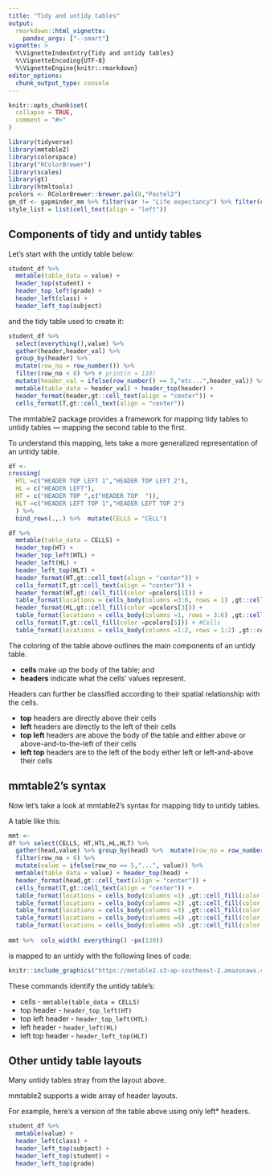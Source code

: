 ```yaml
---
title: "Tidy and untidy tables"
output: 
  rmarkdown::html_vignette:
    pandoc_args: ["--smart"]
vignette: >
  %\VignetteIndexEntry{Tidy and untidy tables}
  %\VignetteEncoding{UTF-8}
  %\VignetteEngine{knitr::rmarkdown}
editor_options: 
  chunk_output_type: console
---
```


```r
knitr::opts_chunk$set(
  collapse = TRUE,
  comment = "#>"
)
```

```r
library(tidyverse)
library(mmtable2)
library(colorspace)
library("RColorBrewer")
library(scales)
library(gt)
library(htmltools)
pcolors <- RColorBrewer::brewer.pal(8,"Pastel2")
gm_df <- gapminder_mm %>% filter(var != "Life expectancy") %>% filter(continent != "Americas")
style_list = list(cell_text(align = "left"))
```

## Components of tidy and untidy tables

Let's start with the untidy table below:

```r
student_df %>%
  mmtable(table_data = value) +
  header_top(student) +
  header_top_left(grade) +
  header_left(class) +
  header_left_top(subject)
```

and the tidy table used to create it: 

```r
student_df %>% 
  select(everything(),value) %>% 
  gather(header,header_val) %>% 
  group_by(header) %>% 
  mutate(row_no = row_number()) %>% 
  filter(row_no < 6) %>% # print(n = 110)
  mutate(header_val = ifelse(row_number() == 5,"etc...",header_val)) %>% 
  mmtable(table_data = header_val) + header_top(header) +
  header_format(header,gt::cell_text(align = "center")) +
  cells_format(T,gt::cell_text(align = "center"))
```

The mmtable2 package provides a framework for mapping tidy tables to untidy tables --- mapping the second table to the first.  


To understand this mapping, lets take a more generalized representation of an untidy table.


```r
df <- 
crossing(
  HTL =c("HEADER TOP LEFT 1","HEADER TOP LEFT 2"),
  HL = c("HEADER LEFT"), 
  HT = c("HEADER TOP ",c("HEADER TOP  ")),
  HLT =c("HEADER LEFT TOP 1","HEADER LEFT TOP 2")
  ) %>% 
  bind_rows(.,.) %>%  mutate(CELLS = "CELL") 
```

```r
df %>% 
  mmtable(table_data = CELLS) + 
  header_top(HT) +
  header_top_left(HTL) +
  header_left(HL) +
  header_left_top(HLT) +
  header_format(HT,gt::cell_text(align = "center")) +
  cells_format(T,gt::cell_text(align = "center")) +
  header_format(HT,gt::cell_fill(color =pcolors[1])) +
  table_format(locations = cells_body(columns =3:6, rows = 1) ,gt::cell_fill(color =pcolors[2])) + #HTL
  header_format(HL,gt::cell_fill(color =pcolors[3])) +
  table_format(locations = cells_body(columns =1, rows = 3:6) ,gt::cell_fill(color =pcolors[4])) + #HLT
  cells_format(T,gt::cell_fill(color =pcolors[5])) + #Cells
  table_format(locations = cells_body(columns =1:2, rows = 1:2) ,gt::cell_fill(color =pcolors[7])) # Stub
```

The coloring of the table above outlines the main components of an untidy table. 

- **cells** make up the body of the table; and
- **headers** indicate what the cells' values represent.

Headers can further be classified according to their spatial relationship with the cells. 

- **top** headers are directly above their cells
- **left** headers are directly to the left of their cells
- **top left** headers are above the body of the table and either above or above-and-to-the-left of their cells
- **left top** headers are to the left of the body either left or left-and-above their cells

## mmtable2's syntax

Now let's take a look at mmtable2's syntax for mapping tidy to untidy tables.  

A table like this:

```r
mmt <- 
df %>% select(CELLS, HT,HTL,HL,HLT) %>% 
  gather(head,value) %>% group_by(head) %>%  mutate(row_no = row_number()) %>%
  filter(row_no < 6) %>% 
  mutate(value = ifelse(row_no == 5,"...", value)) %>% 
  mmtable(table_data = value) + header_top(head) +
  header_format(head,gt::cell_text(align = "center")) +
  cells_format(T,gt::cell_text(align = "center")) +
  table_format(locations = cells_body(columns =1) ,gt::cell_fill(color =pcolors[5])) +
  table_format(locations = cells_body(columns =2) ,gt::cell_fill(color =pcolors[1])) +
  table_format(locations = cells_body(columns =3) ,gt::cell_fill(color =pcolors[2])) +
  table_format(locations = cells_body(columns =4) ,gt::cell_fill(color =pcolors[3])) +
  table_format(locations = cells_body(columns =5) ,gt::cell_fill(color =pcolors[4]))
  
mmt %>%  cols_width( everything() ~px(130))
```

is mapped to an untidy with the following lines of code:

```r
knitr::include_graphics("https://mmtable2.s3-ap-southeast-2.amazonaws.com/table_code.png")
```

These commands identify the untidy table's:

- cells - `mmtable(table_data = CELLS)`
- top header - `header_top_left(HT)`
- top left header - `header_top_left(HTL)` 
- left header - `header_left(HL)` 
- left top header - `header_left_top(HLT)` 
 
## Other untidy table layouts

Many untidy tables stray from the layout above.

mmtable2 supports a wide array of header layouts. 

For example, here's a version of the table above using only left* headers.

```r
student_df %>%
  mmtable(value) +
  header_left(class) +
  header_left_top(subject) + 
  header_left_top(student) + 
  header_left_top(grade) 
```
